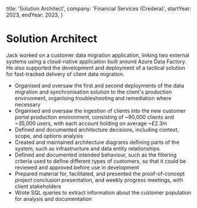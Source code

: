   title: 'Solution Architect',
  company: 'Financial Services (Credera)',
  startYear: 2023,
  endYear: 2023,
}

# Solution Architect

Jack worked on a customer data migration application, linking two external systems using a cloud-native application built around Azure Data Factory.
He also supported the development and deployment of a tactical solution for fast-tracked delivery of client data migration.

- Organised and oversaw the first and second deployments of the data migration and synchronisation solution to the client's production environment, organising troubleshooting and remediation where necessary
- Organised and oversaw the ingestion of clients into the new customer portal production environment, consisting of ~90,000 clients and ~35,000 users, with each account holding on average ~£2.3m
- Defined and documented architecture decisions, including context, scope, and options analysis
- Created and maintained architecture diagrams defining parts of the system, such as infrastructure and data entity relationships
- Defined and documented intended behaviour, such as the filtering criteria used to define different types of customers, so that it could be reviewed and approved before use in development
- Prepared material for, facilitated, and presented the proof-of-concept project conclusion presentation, and weekly progress meetings, with client stakeholders
- Wrote SQL queries to extract information about the customer population for analysis and documentation
